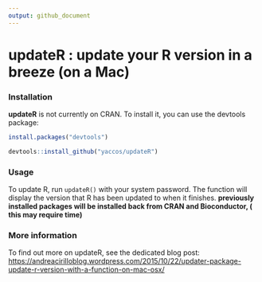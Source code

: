 ```yaml
---
output: github_document
---
```


# updateR : update your R version in a breeze (on a Mac)

### Installation

**updateR** is not currently on CRAN. To install it, you can use the devtools package: 

```r

install.packages("devtools")

devtools::install_github("yaccos/updateR")

```


### Usage

To update R, run `updateR()` with your system password. The function will display the version that R has been updated to when it finishes. 
**previously installed packages will be installed back from CRAN and Bioconductor, ( this may require time)**

### More information

To find out more on updateR, see the dedicated blog post:
[https://andreacirilloblog.wordpress.com/2015/10/22/updater-package-update-r-version-with-a-function-on-mac-osx/](https://andreacirilloblog.wordpress.com/2015/10/22/updater-package-update-r-version-with-a-function-on-mac-osx/)
